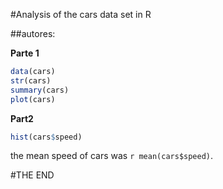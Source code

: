 
#Analysis of the cars data set in R

##autores: 


**Parte 1**


```r
data(cars)
str(cars)
summary(cars)
plot(cars)
```

**Part2**

```r
hist(cars$speed)
```

the mean speed of cars was `r mean(cars$speed)`.



#THE END 
